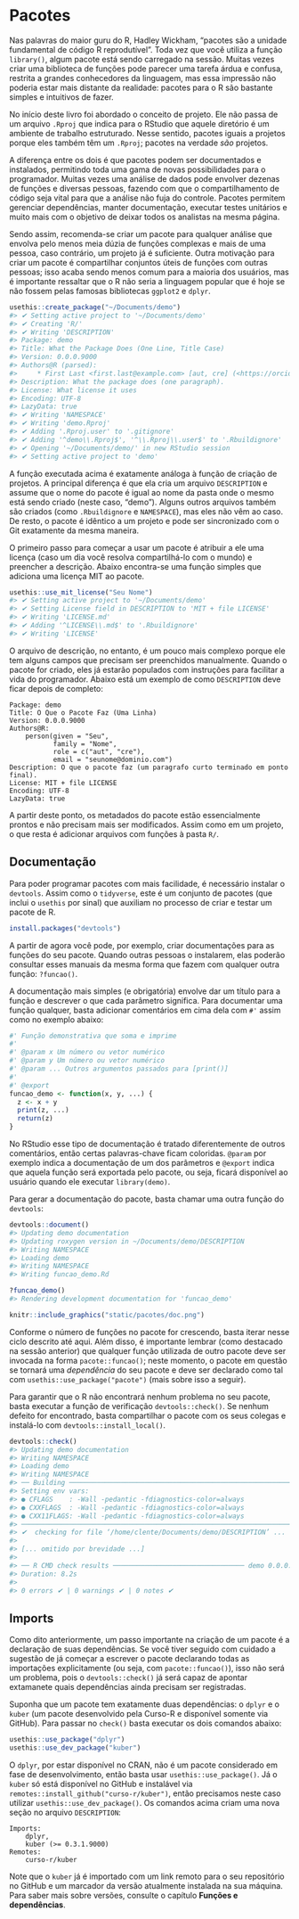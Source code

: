 # Pacotes {#pacotes}

Nas palavras do maior guru do R, Hadley Wickham, "pacotes são a unidade
fundamental de código R reprodutível". Toda vez que você utiliza a função
`library()`, algum pacote está sendo carregado na sessão. Muitas vezes criar uma
biblioteca de funções pode parecer uma tarefa árdua e confusa, restrita a
grandes conhecedores da linguagem, mas essa impressão não poderia estar mais
distante da realidade: pacotes para o R são bastante simples e intuitivos de
fazer.

No início deste livro foi abordado o conceito de projeto. Ele não passa de um
arquivo `.Rproj` que indica para o RStudio que aquele diretório é um ambiente de
trabalho estruturado. Nesse sentido, pacotes iguais a projetos porque eles
também têm um `.Rproj`; pacotes na verdade *são* projetos.

A diferença entre os dois é que pacotes podem ser documentados e instalados,
permitindo toda uma gama de novas possibilidades para o programador.
Muitas vezes uma análise de dados pode envolver dezenas de funções e diversas
pessoas, fazendo com que o compartilhamento de código seja vital para que a
análise não fuja do controle. Pacotes permitem gerenciar dependências, manter
documentação, executar testes unitários e muito mais com o objetivo de deixar
todos os analistas na mesma página.

Sendo assim, recomenda-se criar um pacote para qualquer análise que envolva pelo
menos meia dúzia de funções complexas e mais de uma pessoa, caso contrário, um
projeto já é suficiente. Outra motivação para criar um pacote é compartilhar
conjuntos úteis de funções com outras pessoas; isso acaba sendo menos comum para
a maioria dos usuários, mas é importante ressaltar que o R não seria a linguagem
popular que é hoje se não fossem pelas famosas bibliotecas `ggplot2` e `dplyr`.

```r
usethis::create_package("~/Documents/demo")
#> ✔ Setting active project to '~/Documents/demo'
#> ✔ Creating 'R/'
#> ✔ Writing 'DESCRIPTION'
#> Package: demo
#> Title: What the Package Does (One Line, Title Case)
#> Version: 0.0.0.9000
#> Authors@R (parsed):
#>     * First Last <first.last@example.com> [aut, cre] (<https://orcid.org/YOUR-ORCID-ID>)
#> Description: What the package does (one paragraph).
#> License: What license it uses
#> Encoding: UTF-8
#> LazyData: true
#> ✔ Writing 'NAMESPACE'
#> ✔ Writing 'demo.Rproj'
#> ✔ Adding '.Rproj.user' to '.gitignore'
#> ✔ Adding '^demo\\.Rproj$', '^\\.Rproj\\.user$' to '.Rbuildignore'
#> ✔ Opening '~/Documents/demo/' in new RStudio session
#> ✔ Setting active project to 'demo'
```

A função executada acima é exatamente análoga à função de criação de projetos.
A principal diferença é que ela cria um arquivo `DESCRIPTION` e assume que o
nome do pacote é igual ao nome da pasta onde o mesmo está sendo criado (neste
caso, "demo"). Alguns outros arquivos também são criados (como `.Rbuildignore` e
`NAMESPACE`), mas eles não vêm ao caso. De resto, o pacote é idêntico a um
projeto e pode ser sincronizado com o Git exatamente da mesma maneira.

O primeiro passo para começar a usar um pacote é atribuir a ele uma licença
(caso um dia você resolva compartilhá-lo com o mundo) e preencher a descrição.
Abaixo encontra-se uma função simples que adiciona uma licença MIT ao pacote.

```r
usethis::use_mit_license("Seu Nome")
#> ✔ Setting active project to '~/Documents/demo'
#> ✔ Setting License field in DESCRIPTION to 'MIT + file LICENSE'
#> ✔ Writing 'LICENSE.md'
#> ✔ Adding '^LICENSE\\.md$' to '.Rbuildignore'
#> ✔ Writing 'LICENSE'
```

O arquivo de descrição, no entanto, é um pouco mais complexo porque ele tem
alguns campos que precisam ser preenchidos manualmente. Quando o pacote for
criado, eles já estarão populados com instruções para facilitar a vida do
programador. Abaixo está um exemplo de como `DESCRIPTION` deve ficar depois de
completo:

```
Package: demo
Title: O Que o Pacote Faz (Uma Linha)
Version: 0.0.0.9000
Authors@R: 
    person(given = "Seu",
           family = "Nome",
           role = c("aut", "cre"),
           email = "seunome@dominio.com")
Description: O que o pacote faz (um paragrafo curto terminado em ponto final).
License: MIT + file LICENSE
Encoding: UTF-8
LazyData: true
```

A partir deste ponto, os metadados do pacote estão essencialmente prontos e não
precisam mais ser modificados. Assim como em um projeto, o que resta é adicionar
arquivos com funções à pasta `R/`.

## Documentação

Para poder programar pacotes com mais facilidade, é necessário instalar o
`devtools`. Assim como o `tidyverse`, este é um conjunto de pacotes (que inclui
o `usethis` por sinal) que auxiliam no processo de criar e testar um pacote de
R.

```r
install.packages("devtools")
```

A partir de agora você pode, por exemplo, criar documentações para as funções do
seu pacote. Quando outras pessoas o instalarem, elas poderão consultar esses
manuais da mesma forma que fazem com qualquer outra função: `?funcao()`.

A documentação mais simples (e obrigatória) envolve dar um título para a função
e descrever o que cada parâmetro significa. Para documentar uma função qualquer,
basta adicionar comentários em cima dela com `#'` assim como no exemplo abaixo:

```r
#' Função demonstrativa que soma e imprime
#'
#' @param x Um número ou vetor numérico
#' @param y Um número ou vetor numérico
#' @param ... Outros argumentos passados para [print()]
#'
#' @export
funcao_demo <- function(x, y, ...) {
  z <- x + y
  print(z, ...)
  return(z)
}
```

No RStudio esse tipo de documentação é tratado diferentemente de outros
comentários, então certas palavras-chave ficam coloridas. `@param` por exemplo
indica a documentação de um dos parâmetros e `@export` indica que aquela função
será exportada pelo pacote, ou seja, ficará disponível ao usuário quando ele
executar `library(demo)`.

Para gerar a documentação do pacote, basta chamar uma outra função do
`devtools`:

```r
devtools::document()
#> Updating demo documentation
#> Updating roxygen version in ~/Documents/demo/DESCRIPTION
#> Writing NAMESPACE
#> Loading demo
#> Writing NAMESPACE
#> Writing funcao_demo.Rd

?funcao_demo()
#> Rendering development documentation for 'funcao_demo'
```

```r
knitr::include_graphics("static/pacotes/doc.png")
```

Conforme o número de funções no pacote for crescendo, basta iterar nesse ciclo
descrito até aqui. Além disso, é importante lembrar (como destacado na sessão
anterior) que qualquer função utilizada de outro pacote deve ser invocada na
forma `pacote::funcao()`; neste momento, o pacote em questão se tornará uma
*dependência* do seu pacote e deve ser declarado como tal com
`usethis::use_package("pacote")` (mais sobre isso a seguir).

Para garantir que o R não encontrará nenhum problema no seu pacote, basta
executar a função de verificação `devtools::check()`. Se nenhum defeito for
encontrado, basta compartilhar o pacote com os seus colegas e instalá-lo com
`devtools::install_local()`.

```r
devtools::check()
#> Updating demo documentation
#> Writing NAMESPACE
#> Loading demo
#> Writing NAMESPACE
#> ── Building ───────────────────────────────────────────────────────── demo ──
#> Setting env vars:
#> ● CFLAGS    : -Wall -pedantic -fdiagnostics-color=always
#> ● CXXFLAGS  : -Wall -pedantic -fdiagnostics-color=always
#> ● CXX11FLAGS: -Wall -pedantic -fdiagnostics-color=always
#> ─────────────────────────────────────────────────────────────────────────────
#> ✔  checking for file ‘/home/clente/Documents/demo/DESCRIPTION’ ...
#> 
#> [... omitido por brevidade ...]
#> 
#> ── R CMD check results ───────────────────────────────── demo 0.0.0.9000 ────
#> Duration: 8.2s
#> 
#> 0 errors ✔ | 0 warnings ✔ | 0 notes ✔
```

## Imports

Como dito anteriormente, um passo importante na criação de um pacote é a
declaração de suas dependências. Se você tiver seguido com cuidado a sugestão de
já começar a escrever o pacote declarando todas as importações explicitamente
(ou seja, com `pacote::funcao()`), isso não será um problema, pois o
`devtools::check()` já será capaz de apontar extamanete quais dependências ainda
precisam ser registradas.

Suponha que um pacote tem exatamente duas dependências: o `dplyr` e o `kuber`
(um pacote desenvolvido pela Curso-R e disponível somente via GitHub). Para
passar no `check()` basta executar os dois comandos abaixo:

```r
usethis::use_package("dplyr")
usethis::use_dev_package("kuber")
```

O `dplyr`, por estar disponível no CRAN, não é um pacote considerado em fase de
desenvolvimento, então basta usar `usethis::use_package()`. Já o `kuber` só está
disponível no GitHub e instalável via `remotes::install_github("curso-r/kuber")`,
então precisamos neste caso utilizar `usethis::use_dev_package()`. Os comandos
acima criam uma nova seção no arquivo `DESCRIPTION`:

```
Imports: 
    dplyr,
    kuber (>= 0.3.1.9000)
Remotes:  
    curso-r/kuber
```

Note que o `kuber` já é importado com um link remoto para o seu repositório no
GitHub e um marcador da versão atualmente instalada na sua máquina. Para saber
mais sobre versões, consulte o capítulo **Funções e dependências**.
